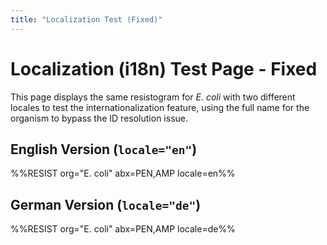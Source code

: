 ```yaml
---
title: "Localization Test (Fixed)"
---
```


# Localization (i18n) Test Page - Fixed

This page displays the same resistogram for *E. coli* with two different locales to test the internationalization feature, using the full name for the organism to bypass the ID resolution issue.

## English Version (`locale="en"`)

%%RESIST org="E. coli" abx=PEN,AMP locale=en%%

## German Version (`locale="de"`)

%%RESIST org="E. coli" abx=PEN,AMP locale=de%%
